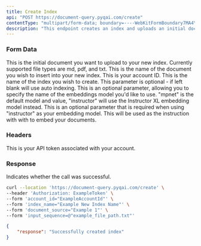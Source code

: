 ```yaml
---
title: Create Index
api: "POST https://document-query.pyqai.com/create"
contentType: "multipart/form-data; boundary=----WebKitFormBoundary7MA4YWxkTrZu0gW'"
description: "This endpoint creates an index and uploads an initial document."
---
```


### Form Data

<ParamField body="input_sequence" type="file" required>
  This is the initial document you want to upload to your new index. Currently supported file types are md, pdf, and txt.
</ParamField>

<ParamField body="document_source" type="string" required>
  This is the name of the document you wish to insert into your new index.
</ParamField>

<ParamField body="account_id" type="int" required>
  This is your account ID.
</ParamField>

<ParamField body="index_name" type="string">
  This is the name of the index you wish to create. This parameter is optional - if left blank will use auto indexing.
</ParamField>

<ParamField body="embeddings_model" type="string">
  This is an optional parameter, allowing you to specify the name of the embeddings model you'd like to use.  "mpnet" is the default model and value, "instructor" will use the Instructor XL embedding model instead.
</ParamField>

<ParamField body="instruction" type="string">
  This is an optional parameter that is required when using "instructor" as your embedding model. This will be used as the instruction with with to embed your documents.
</ParamField>

### Headers

<ParamField header="Authorization" type="string" required>
  This is your API token associated with your account.
</ParamField>

### Response

<ResponseField name="response" type="string">
  Indicates whether the call was successful.
</ResponseField>

<RequestExample>

```bash Example Request
curl --location 'https://document-query.pyqai.com/create' \
--header 'Authorization: ExampleToken' \
--form 'account_id="ExampleAccountId"' \
--form 'index_name="Example New Index Name"' \
--form 'document_source="Example 1"' \
--form 'input_sequence=@"example_file_path.txt"'
```

</RequestExample>

<ResponseExample>

```json Response
{
    "response": "Successfully created index"
}
```

</ResponseExample>
